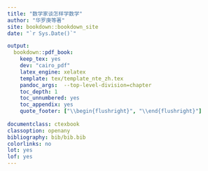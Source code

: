 ```yaml
--- 
title: "数学家谈怎样学数学"
author: "华罗庚等著"
site: bookdown::bookdown_site
date: "`r Sys.Date()`"

output:
  bookdown::pdf_book:
    keep_tex: yes
    dev: "cairo_pdf"
    latex_engine: xelatex
    template: tex/template_nte_zh.tex
    pandoc_args:  --top-level-division=chapter
    toc_depth: 1
    toc_unnumbered: yes
    toc_appendix: yes
    quote_footer: ["\\begin{flushright}", "\\end{flushright}"]
  
documentclass: ctexbook
classoption: openany
bibliography: bib/bib.bib
colorlinks: no
lot: yes
lof: yes
---
```


\mainmatter
